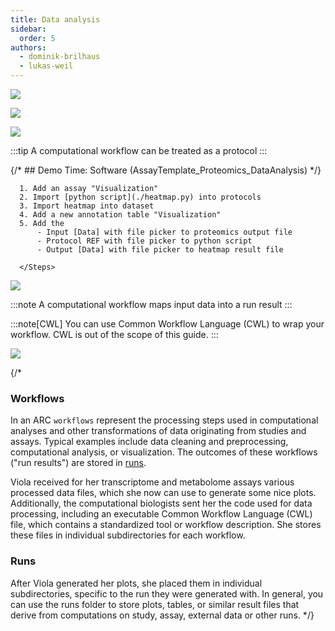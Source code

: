 ```yaml
---
title: Data analysis
sidebar:
  order: 5
authors:
  - dominik-brilhaus
  - lukas-weil
---
```



![](@images/start-here/arc-prototypic-workflows1.svg)

![](@images/start-here/arc-prototypic-workflows2.svg)


<Tabs>
  <TabItem label="Option I: Create a virtual assay">

  ![](@images/start-here/arc-prototypic-workflows-virtual.svg)

  :::tip
  A computational workflow can be treated as a protocol
  :::

  {/* ## Demo Time: Software (AssayTemplate_Proteomics_DataAnalysis) */}


  <Card icon="pen" title="ARCitect">
      <Steps>

      1. Add an assay "Visualization" 
      2. Import [python script](./heatmap.py) into protocols
      3. Import heatmap into dataset
      4. Add a new annotation table "Visualization"
      5. Add the
          - Input [Data] with file picker to proteomics output file
          - Protocol REF with file picker to python script
          - Output [Data] with file picker to heatmap result file
      
      </Steps>
  </Card>

  </TabItem>
  <TabItem label="Option II: Create a run and a workflow">

  ![](@images/start-here/arc-prototypic-workflows-cwl1.svg)

  :::note
  A computational workflow maps input data into a run result
  :::

  :::note[CWL]
  You can use Common Workflow Language (CWL) to wrap your workflow.
  CWL is out of the scope of this guide.
  :::

  ![](@images/start-here/arc-prototypic-workflows-cwl2.svg)

  {/* 
  ### Workflows

  In an ARC `workflows` represent the processing steps used in computational analyses and other transformations of data originating from studies and assays. Typical examples include data cleaning and preprocessing, computational analysis, or visualization. The outcomes of these workflows ("run results") are stored in [runs](#runs).

  Viola received for her transcriptome and metabolome assays various processed data files, which she now can use to generate some nice plots. Additionally, the computational biologists sent her the code used for data processing, including an executable Common Workflow Language (CWL) file, which contains a standardized tool or workflow description. She stores these files in individual subdirectories for each workflow.

  ### Runs

  After Viola generated her plots, she placed them in individual subdirectories, specific to the run they were generated with. In general, you can use the runs folder to store plots, tables, or similar result files that derive from computations on study, assay, external data or other runs. */}

  </TabItem>

</Tabs>



